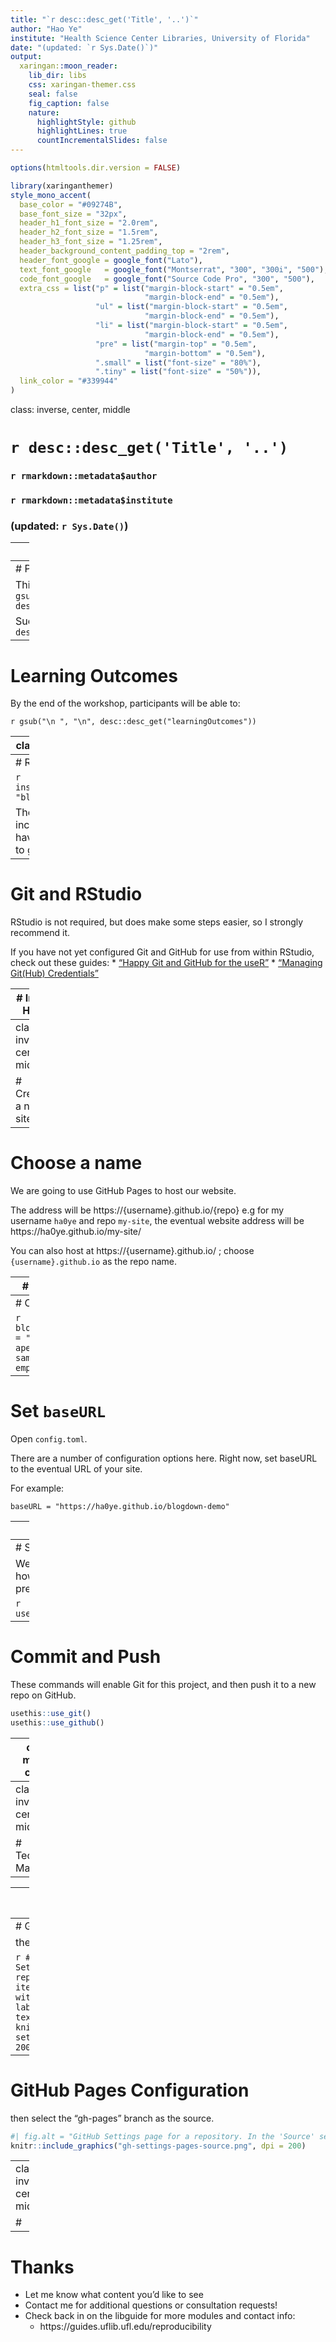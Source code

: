 ```yaml
---
title: "`r desc::desc_get('Title', '..')`"
author: "Hao Ye"
institute: "Health Science Center Libraries, University of Florida"
date: "(updated: `r Sys.Date()`)"
output:
  xaringan::moon_reader:
    lib_dir: libs
    css: xaringan-themer.css
    seal: false
    fig_caption: false
    nature:
      highlightStyle: github
      highlightLines: true
      countIncrementalSlides: false
---
```

```r
options(htmltools.dir.version = FALSE)
```

```r
library(xaringanthemer)
style_mono_accent(
  base_color = "#09274B",
  base_font_size = "32px", 
  header_h1_font_size = "2.0rem",
  header_h2_font_size = "1.5rem",
  header_h3_font_size = "1.25rem", 
  header_background_content_padding_top = "2rem", 
  header_font_google = google_font("Lato"),
  text_font_google   = google_font("Montserrat", "300", "300i", "500"),
  code_font_google   = google_font("Source Code Pro", "300", "500"), 
  extra_css = list("p" = list("margin-block-start" = "0.5em", 
                              "margin-block-end" = "0.5em"), 
                   "ul" = list("margin-block-start" = "0.5em", 
                              "margin-block-end" = "0.5em"), 
                   "li" = list("margin-block-start" = "0.5em", 
                              "margin-block-end" = "0.5em"), 
                   "pre" = list("margin-top" = "0.5em", 
                              "margin-bottom" = "0.5em"), 
                   ".small" = list("font-size" = "80%"), 
                   ".tiny" = list("font-size" = "50%")), 
  link_color = "#339944"
)
```
class: inverse, center, middle

# `r desc::desc_get('Title', '..')`
### `r rmarkdown::metadata$author`
### `r rmarkdown::metadata$institute`
### (updated: `r Sys.Date()`)

---
# Motivations

* You would like a professional-looking website to present yourself.
* You don't want to spend time/money designing something completely custom.
* You want to use or learn github / blogdown.
* You want to make blogposts using R Markdown.

---
# Prerequisites

This lesson assumes you:
`r gsub("\n ", "\n", desc::desc_get("prerequisites"))`

Such as via `r desc::desc_get("priorCourse")`

---
# Learning Outcomes

By the end of the workshop, participants will be able to:

`r gsub("\n ", "\n", desc::desc_get("learningOutcomes"))`

---
class: inverse, center, middle

# Setup

---
# Required Packages

```r
install.packages(c("usethis"
                   "blogdown", 
                   "renv"))
```

These packages and their included dependencies will have all the tools that we need to get started.

---
# Git and RStudio

RStudio is not required, but does make some steps easier, so I strongly recommend it.

If you have not yet configured Git and GitHub for use from within RStudio, check out these guides:
* ["Happy Git and GitHub for the useR"](https://happygitwithr.com/)
* ["Managing Git(Hub) Credentials"](https://usethis.r-lib.org/articles/git-credentials.html)

---
# Install Hugo

Hugo is a static site generator that we will use. This code from the blogdown package will install the latest version and make it available to us.

```r
blogdown::install_hugo()
```

---
class: inverse, center, middle

# Creating a new site

---
# Choose a name

We are going to use GitHub Pages to host our website.

The address will be https://{username}.github.io/{repo}
  e.g for my username `ha0ye` and repo `my-site`, the eventual website address will be https://ha0ye.github.io/my-site/

You can also host at https://{username}.github.io/ ; choose `{username}.github.io` as the repo name.

---
# New RStudio Project

1. Open RStudio.
2. `File` -> `New Project`
3. Select `New Directory`
4. Use the name previously chosen, set the local directory, and `Create Project`.

---
# Create Blogdown Site

```r
blogdown::new_site(theme = "hugo-apero/hugo-apero", 
                   format = "toml",
                   sample = FALSE,
                   empty_dirs = TRUE)
```

---
# Set `baseURL`

Open `config.toml`.

There are a number of configuration options here.
Right now, set baseURL to the eventual URL of your site.

For example:
```
baseURL = "https://ha0ye.github.io/blogdown-demo"
```

---
# Activate renv

The `renv` package will capture all the needed packages to build our website and record this information in configuration files that GitHub will use.

```r
renv::init()
```

---
# Setup GitHub Actions

We need to give GitHub instructions on how to build our website, and there is a premade script for us to use.

```r
usethis::use_github_action("blogdown")
```

---
# Commit and Push

These commands will enable Git for this project, and then push it to a new repo on GitHub.

```r
usethis::use_git()
usethis::use_github()
```

---
class: middle, center

# Demo

---
class: inverse, center, middle

# Technical Machinery

---



---
# GitHub Pages Configuration

In the GitHub page, navigate to "Settings"

```r
#| fig.alt = "GitHub Settings page for a repository. The settings tab is circled with a magenta oval and labeled with '1.' in magenta text."
knitr::include_graphics("gh-settings.png", dpi = 200)
```

---
# GitHub Pages Configuration

then select "Pages"

```r
#| fig.alt = "GitHub Settings page fora repository. The "Pages" menu item on the left is circled with a magenta oval and labeled with '2.' in magenta text."
knitr::include_graphics("gh-settings-pages.png", dpi = 200)
```

---
# GitHub Pages Configuration

then select the "gh-pages" branch as the source.

```r
#| fig.alt = "GitHub Settings page for a repository. In the 'Source' setting, the 'Branch' pulldown menu is open and set to 'gh-pages' and is circled with a magenta oval and labeled with '3.' in magenta text."
knitr::include_graphics("gh-settings-pages-source.png", dpi = 200)
```


---
class: inverse, center, middle

# 
 
---
# Thanks

* Let me know what content you'd like to see
* Contact me for additional questions or consultation requests!
* Check back in on the libguide for more modules and contact info:
  - https://guides.uflib.ufl.edu/reproducibility
